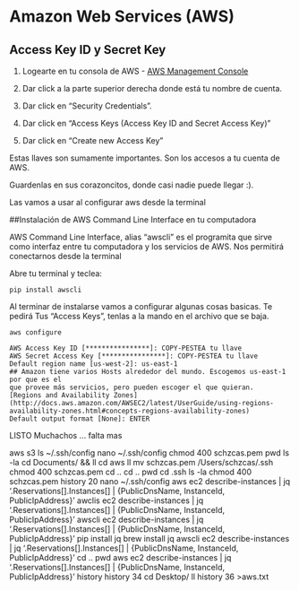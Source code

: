 # Amazon Web Services (AWS)


## Access Key ID y Secret Key 

1. Logearte en tu consola de AWS - [AWS Management Console](https://aws.amazon.com/console/)

2. Dar click a la parte superior derecha donde está tu nombre de cuenta.
3. Dar click en "Security Credentials".
4. Dar click en "Access Keys (Access Key ID and Secret Access Key)"
5. Dar click en "Create new Access Key"

Estas llaves son sumamente importantes.  Son los accesos a tu cuenta de AWS.

Guardenlas en sus corazoncitos, donde casi nadie puede llegar :).

Las vamos a usar al configurar aws desde la terminal 

##Instalación de AWS Command Line Interface en tu computadora

AWS Command Line Interface, alias "awscli"  es el programita que sirve como 
interfaz entre tu computadora y los servicios de AWS. Nos permitirá conectarnos desde la terminal



Abre tu terminal y teclea:
```
pip install awscli
```
Al terminar de instalarse vamos a configurar algunas cosas basicas. Te pedirá 
Tus "Access Keys", tenlas a la mando en el archivo que se baja. 

```
aws configure

AWS Access Key ID [****************]: COPY-PESTEA tu llave
AWS Secret Access Key [****************]: COPY-PESTEA tu llave
Default region name [us-west-2]: us-east-1 
## Amazon tiene varios Hosts alrededor del mundo. Escogemos us-east-1 por que es el 
que provee más servicios, pero pueden escoger el que quieran.
[Regions and Availability Zones](http://docs.aws.amazon.com/AWSEC2/latest/UserGuide/using-regions-availability-zones.html#concepts-regions-availability-zones)
Default output format [None]: ENTER
```
LISTO Muchachos ... falta mas

aws s3 ls
~/.ssh/config
nano ~/.ssh/config
chmod 400 schzcas.pem
pwd
ls -la
cd Documents/ && ll
cd aws
ll
mv schzcas.pem  /Users/schzcas/.ssh
chmod 400 schzcas.pem
cd ..
cd ..
pwd
cd .ssh
ls -la
chmod 400 schzcas.pem
 history 20
nano ~/.ssh/config
aws ec2 describe-instances | jq '.Reservations[].Instances[] |  {PublicDnsName, InstanceId, PublicIpAddress}'
awclis ec2 describe-instances | jq '.Reservations[].Instances[] |  {PublicDnsName, InstanceId, PublicIpAddress}'
awscli ec2 describe-instances | jq '.Reservations[].Instances[] |  {PublicDnsName, InstanceId, PublicIpAddress}'
pip install jq
brew install jq
awscli ec2 describe-instances | jq '.Reservations[].Instances[] |  {PublicDnsName, InstanceId, PublicIpAddress}'
cd ..
pwd
aws ec2 describe-instances | jq '.Reservations[].Instances[] |  {PublicDnsName, InstanceId, PublicIpAddress}'
history
history 34
cd Desktop/
ll
history 36 >aws.txt
 